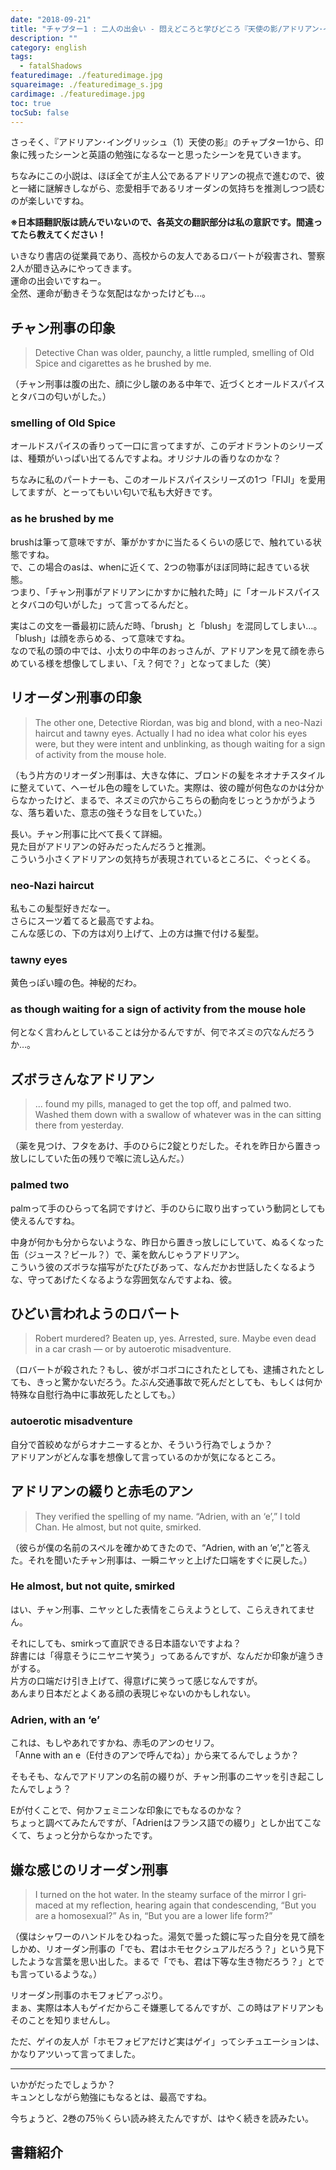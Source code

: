 ```yaml
---
date: "2018-09-21"
title: "チャプター1 : 二人の出会い - 悶えどころと学びどころ『天使の影/アドリアン･イングリッシュ(1)』"
description: ""
category: english
tags:
  - fatalShadows
featuredimage: ./featuredimage.jpg
squareimage: ./featuredimage_s.jpg
cardimage: ./featuredimage.jpg
toc: true
tocSub: false
---
```



さっそく、『アドリアン･イングリッシュ（1）天使の影』のチャプター1から、印象に残ったシーンと英語の勉強になるなーと思ったシーンを見ていきます。

ちなみにこの小説は、ほぼ全てが主人公であるアドリアンの視点で進むので、彼と一緒に謎解きしながら、恋愛相手であるリオーダンの気持ちを推測しつつ読むのが楽しいですね。

<FatalShadowsIndex />

**※日本語翻訳版は読んでいないので、各英文の翻訳部分は私の意訳です。間違ってたら教えてください！**

いきなり書店の従業員であり、高校からの友人であるロバートが殺害され、警察2人が聞き込みにやってきます。  
運命の出会いですねー。  
全然、運命が動きそうな気配はなかったけども…。

## チャン刑事の印象

<Blockquote srcBook="fatalShadows" lang="en" book>
Detective Chan was older, paunchy, a little rumpled, smelling of Old Spice and cigarettes as he brushed by me.
</Blockquote>

<p className="translation">（チャン刑事は腹の出た、顔に少し皺のある中年で、近づくとオールドスパイスとタバコの匂いがした。）</p>

### smelling of Old Spice

オールドスパイスの香りって一口に言ってますが、このデオドラントのシリーズは、種類がいっぱい出てるんですよね。オリジナルの香りなのかな？

ちなみに私のパートナーも、このオールドスパイスシリーズの1つ「FIJI」を愛用してますが、とーってもいい匂いで私も大好きです。

### as he brushed by me

brushは筆って意味ですが、筆がかすかに当たるくらいの感じで、触れている状態ですね。  
で、この場合のasは、whenに近くて、2つの物事がほぼ同時に起きている状態。  
つまり、「チャン刑事がアドリアンにかすかに触れた時」に「オールドスパイスとタバコの匂いがした」って言ってるんだと。

実はこの文を一番最初に読んだ時、「brush」と「blush」を混同してしまい…。  
「blush」は顔を赤らめる、って意味ですね。  
なので私の頭の中では、小太りの中年のおっさんが、アドリアンを見て顔を赤らめている様を想像してしまい、「え？何で？」となってました（笑）

## リオーダン刑事の印象

<Blockquote srcBook="fatalShadows" lang="en" book>
The other one, Detective Riordan, was big and blond, with a neo-Nazi haircut and tawny eyes. Actually I had no idea what color his eyes were, but they were intent and unblinking, as though waiting for a sign of activity from the mouse hole.
</Blockquote>

<p className="translation">（もう片方のリオーダン刑事は、大きな体に、ブロンドの髪をネオナチスタイルに整えていて、ヘーゼル色の瞳をしていた。実際は、彼の瞳が何色なのかは分からなかったけど、まるで、ネズミの穴からこちらの動向をじっとうかがうような、落ち着いた、意志の強そうな目をしていた。）</p>

長い。チャン刑事に比べて長くて詳細。  
見た目がアドリアンの好みだったんだろうと推測。  
こういう小さくアドリアンの気持ちが表現されているところに、ぐっとくる。  

### neo-Nazi haircut

<Instagram id="8wA4kKvbJC" />

私もこの髪型好きだなー。  
さらにスーツ着てると最高ですよね。  
こんな感じの、下の方は刈り上げて、上の方は撫で付ける髪型。

### tawny eyes

<Instagram id="Bh03QQIH_5g" />

黄色っぽい瞳の色。神秘的だわ。

### as though waiting for a sign of activity from the mouse hole

何となく言わんとしていることは分かるんですが、何でネズミの穴なんだろうか…。

## ズボラさんなアドリアン

<Blockquote srcBook="fatalShadows" lang="en" book>
... found my pills, managed to get the top off, and palmed two. Washed them down with a swallow of whatever was in the can sitting there from yesterday.
</Blockquote>

<p className="translation">（薬を見つけ、フタをあけ、手のひらに2錠とりだした。それを昨日から置きっ放しにしていた缶の残りで喉に流し込んだ。）</p>

### palmed two

palmって手のひらって名詞ですけど、手のひらに取り出すっていう動詞としても使えるんですね。

中身が何かも分からないような、昨日から置きっ放しにしていて、ぬるくなった缶（ジュース？ビール？）で、薬を飲んじゃうアドリアン。  
こういう彼のズボラな描写がたびたびあって、なんだかお世話したくなるような、守ってあげたくなるような雰囲気なんですよね、彼。

## ひどい言われようのロバート

<Blockquote srcBook="fatalShadows" lang="en" book>
Robert murdered? Beaten up, yes. Arrested, sure. Maybe even dead in a car crash — or by autoerotic misadventure.
</Blockquote>

<p className="translation">（ロバートが殺された？もし、彼がボコボコにされたとしても、逮捕されたとしても、きっと驚かないだろう。たぶん交通事故で死んだとしても、もしくは何か特殊な自慰行為中に事故死したとしても。）</p>

### autoerotic misadventure

自分で首絞めながらオナニーするとか、そういう行為でしょうか？  
アドリアンがどんな事を想像して言っているのかが気になるところ。

## アドリアンの綴りと赤毛のアン

<Blockquote srcBook="fatalShadows" lang="en" book>
They verified the spelling of my name. “Adrien, with an ‘e’,” I told Chan. He almost, but not quite, smirked.
</Blockquote>

<p className="translation">（彼らが僕の名前のスペルを確かめてきたので、“Adrien, with an ‘e’,”と答えた。それを聞いたチャン刑事は、一瞬ニヤッと上げた口端をすぐに戻した。）</p>

### He almost, but not quite, smirked

はい、チャン刑事、ニヤッとした表情をこらえようとして、こらえきれてません。

それにしても、smirkって直訳できる日本語ないですよね？  
辞書には「得意そうにニヤニヤ笑う」ってあるんですが、なんだか印象が違うきがする。  
片方の口端だけ引き上げて、得意げに笑うって感じなんですが。  
あんまり日本だとよくある顔の表現じゃないのかもしれない。

### Adrien, with an ‘e’

これは、もしやあれですかね、赤毛のアンのセリフ。  
「Anne with an e（E付きのアンで呼んでね）」から来てるんでしょうか？

そもそも、なんでアドリアンの名前の綴りが、チャン刑事のニヤッを引き起こしたんでしょう？

Eが付くことで、何かフェミニンな印象にでもなるのかな？  
ちょっと調べてみたんですが、「Adrienはフランス語での綴り」としか出てこなくて、ちょっと分からなかったです。

## 嫌な感じのリオーダン刑事

<Blockquote srcBook="fatalShadows" lang="en" book>
I turned on the hot water. In the steamy surface of the mirror I grimaced at my reflection, hearing again that condescending, “But you are a homosexual?” As in, “But you are a lower life form?”
</Blockquote>

<p className="translation">（僕はシャワーのハンドルをひねった。湯気で曇った鏡に写った自分を見て顔をしかめ、リオーダン刑事の「でも、君はホモセクシュアルだろう？」という見下したような言葉を思い出した。まるで「でも、君は下等な生き物だろう？」とでも言っているような。）</p>

<Vocabulary en="As in" ja="～のように、例を出すときに使う" />

<Vocabulary en="lower life form" ja="下等生物" />

リオーダン刑事のホモフォビアっぷり。  
まぁ、実際は本人もゲイだからこそ嫌悪してるんですが、この時はアドリアンもそのことを知りませんし。

ただ、ゲイの友人が「ホモフォビアだけど実はゲイ」ってシチュエーションは、かなりアツいって言ってました。

---

いかがだったでしょうか？  
キュンとしながら勉強にもなるとは、最高ですね。

今ちょうど、2巻の75％くらい読み終えたんですが、はやく続きを読みたい。

## 書籍紹介

<Amazon book="fatalShadows" />

<FatalShadowsIndex open />
